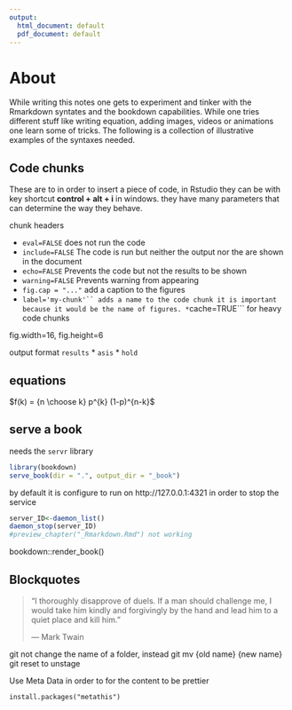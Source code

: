 ```yaml
---
output:
  html_document: default
  pdf_document: default
---
```

# About 
While writing this notes one gets to experiment and tinker with the Rmarkdown syntates and the bookdown capabilities. While one tries different stuff like writing equation, adding images, videos or animations one learn some of tricks. The following is a collection of illustrative examples of the syntaxes needed.

## Code chunks 
These are to in order to insert a piece of code, in Rstudio they can be with key shortcut  __control + alt + i__ in windows. they have many parameters that can determine the way they behave.

chunk headers

* ```eval=FALSE``` does not run the code
* ```include=FALSE``` The code is run but neither the output nor the are shown in the document
* ```echo=FALSE``` Prevents the code but not the results to be shown
* ```warning=FALSE``` Prevents warning from appearing
* ```fig.cap = "..."``` add a caption to the figures
* ```label='my-chunk'`` adds a name to the code chunk it is important because it would be the name of figures.
*```cache=TRUE``` for heavy code chunks

fig.width=16, fig.height=6

output format ```results```
* ```asis```
* ```hold``` 

## equations

$f(k) = {n \choose k} p^{k} (1-p)^{n-k}$

\begin{equation*} 
  f\left(k\right) = \binom{n}{k} p^k\left(1-p\right)^{n-k}
  (\#eq:binom)
\end{equation*}



## serve a book 
needs the ```servr``` library


```r
library(bookdown)
serve_book(dir = ".", output_dir = "_book")

```


by default it is configure to run on http://127.0.0.1:4321
in order to stop the service
```r
server_ID<-daemon_list()
daemon_stop(server_ID)
#preview_chapter("_Rmarkdown.Rmd") not working 
```

bookdown::render_book()


## Blockquotes 
> "I thoroughly disapprove of duels. If a man should challenge me,
  I would take him kindly and forgivingly by the hand and lead him
  to a quiet place and kill him."
>
> --- Mark Twain


git not change the name of a folder, instead git mv {old name} {new name}
git reset to unstage



Use Meta Data in order to for the content to be prettier


```
install.packages("metathis")

```